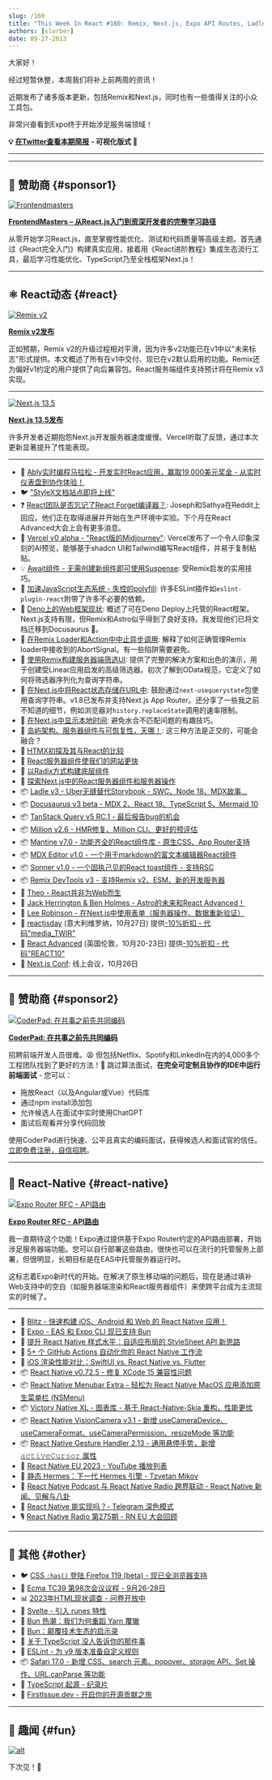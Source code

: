 ```yaml
---
slug: /160
title: "This Week In React #160: Remix, Next.js, Expo API Routes, Ladle, MDXEditor, Sonner, Docusaurus, AbortController, Query String, Menubar, VisionCamera, Victory Native XL, Bun, ESLint, TC39..."
authors: [slorber]
date: 09-27-2023
---
```


大家好！

经过短暂休整，本周我们将补上前两周的资讯！

近期发布了诸多版本更新，包括Remix和Next.js，同时也有一些值得关注的小众工具包。

非常兴奋看到Expo终于开始涉足服务端领域！

<!-- truncate -->

**💡 [在Twitter查看本期简报](https://slo.im/thread) - 可视化版式 🎨**

---


<Support />

---

## 💸 赞助商 {#sponsor1}

[![Frontendmasters](/emails/issues/158/frontendmasters.jpg)](https://frontendmasters.com/learn/react/?utm_source=newsletter&utm_medium=thisweekinreact&utm_campaign=reactpath)

**[FrontendMasters – 从React.js入门到资深开发者的完整学习路径](https://frontendmasters.com/learn/react/?utm_source=newsletter&utm_medium=thisweekinreact&utm_campaign=reactpath)**

从零开始学习React.js，直至掌握性能优化、测试和代码质量等高级主题。首先通过《React完全入门》构建真实应用，接着用《React进阶教程》集成生态流行工具，最后学习性能优化、TypeScript乃至全栈框架Next.js！

---

## ⚛️ React动态 {#react}

[![Remix v2](/emails/issues/160/remix-v2.jpg)](https://remix.run/blog/remix-v2)

[**Remix v2发布**](https://remix.run/blog/remix-v2)

正如预期，Remix v2的升级过程相对平滑，因为许多v2功能已在v1中以"未来标志"形式提供。本文概述了所有在v1中交付、现已在v2默认启用的功能。Remix还为偏好v1约定的用户提供了向后兼容包。React服务端组件支持预计将在Remix v3实现。

---

[![Next.js 13.5](/emails/issues/160/next-13.5.jpg)](https://nextjs.org/blog/next-13-5)

[**Next.js 13.5发布**](https://nextjs.org/blog/next-13-5)

许多开发者近期抱怨Next.js开发服务器速度缓慢。Vercel听取了反馈，通过本次更新显著提升了性能表现。

---

- 💸 [Ably实时编程马拉松 - 开发实时React应用，赢取19,000美元奖金 - 从实时仪表盘到协作体验！](https://ably.devpost.com/?utm_campaign=23-hackathon&utm_source=thisweekinreact&utm_medium=referral)
- 🐦 ["StyleX文档站点即将上线"](https://twitter.com/naman34/status/1703576411330810282)
- ❓ [React团队是否忘记了React Forget编译器？](https://www.reddit.com/r/reactjs/comments/16nnh4z/did_the_react_team_forget_the_react_forget/): Joseph和Sathya在Reddit上回应。他们正在取得进展并开始在生产环境中实验。下个月在React Advanced大会上会有更多消息。
- 👀 [Vercel v0 alpha - "React版的Midjourney"](https://v0.dev/): Vercel发布了一个令人印象深刻的AI预览，能够基于shadcn UI和Tailwind编写React组件，并易于复制粘贴。
- 💡 [Await组件 - 无需创建新组件即可使用Suspense](https://buildui.com/recipes/await-component): 受Remix启发的实用技巧。
- 📜 [加速JavaScript生态系统 - 失控的polyfill](https://marvinh.dev/blog/speeding-up-javascript-ecosystem-part-6/): 许多ESLint插件如`eslint-plugin-react`附带了许多不必要的依赖。
- 📜 [Deno上的Web框架现状](https://deno.com/blog/web-frameworks-on-deno): 概述了可在Deno Deploy上托管的React框架。Next.js支持有限，但Remix和Astro似乎得到了良好支持。我发现他们已将文档迁移到Docusaurus 🥲。
- 📜 [在Remix Loader和Action中中止异步调用](https://sergiodxa.com/tutorials/abort-async-calls-inside-remix-loaders-and-actions): 解释了如何正确管理Remix loader中接收到的AbortSignal。有一些陷阱需要避免。
- 📜 [使用Remix构建服务器端筛选UI](https://www.jacobparis.com/content/remix-filter-bar): 提供了完整的解决方案和出色的演示，用于创建受Linear应用启发的高级筛选器。初次了解到OData规范，它定义了如何将筛选器序列化为查询字符串。
- 📜 [在Next.js中将React状态存储在URL中](https://francoisbest.com/posts/2023/storing-react-state-in-the-url-with-nextjs): 鼓励通过`next-usequerystate`包使用查询字符串。v1.8已发布并支持Next.js App Router。还分享了一些我之前不知道的细节，例如浏览器对`history.replaceState`调用的速率限制。
- 📜 [在Next.js中显示本地时间](https://francoisbest.com/posts/2023/displaying-local-times-in-nextjs): 避免水合不匹配问题的有趣技巧。
- 📜 [岛屿架构、服务器组件与可恢复性，天哪！](https://dev.to/this-is-learning/islands-server-components-resumability-oh-my-319d): 这三种方法是正交的，可能会融合？
- 📜 [HTMX初探及其与React的比较](https://www.builder.io/blog/htmx-vs-react)
- 📜 [React服务器组件使我们的网站更快](https://frigade.com/blog/bundle-size-reduction-with-rsc-and-frigade)
- 📜 [以Radix方式构建底层组件](https://alexkondov.com/building-low-level-components-the-radix-way/)
- 📜 [探索Next.js中的React服务器组件和服务器操作](https://www.antstack.com/blog/exploring-react-server-components-and-server-actions-with-next-js/)
- 📦 [Ladle v3 - Uber无缝替代Storybook - SWC、Node 18、MDX故事...](https://ladle.dev/blog/ladle-v3/)
- 📦 [Docusaurus v3 beta - MDX 2、React 18、TypeScript 5、Mermaid 10](https://github.com/facebook/docusaurus/discussions/9312)
- 📦 [TanStack Query v5 RC.1 - 最后报告bug的机会](https://github.com/TanStack/query/releases/tag/v5.0.0-rc.1)
- 📦 [Million v2.6 - HMR修复、Million CLI、更好的预评估](https://github.com/aidenybai/million/releases/tag/v2.6.0)
- 📦 [Mantine v7.0 - 功能齐全的React组件库 - 原生CSS、App Router支持](https://mantine.dev/changelog/7-0-0/)
- 📦 [MDX Editor v1.0 - 一个用于markdown的富文本编辑器React组件](https://github.com/mdx-editor/editor)
- 📦 [Sonner v1.0 - 一个固执己见的React toast组件 - 支持RSC](https://sonner.emilkowal.ski/)
- 📦 [Remix DevTools v3 - 支持Remix v2、ESM、新的开发服务器](https://github.com/Code-Forge-Net/Remix-Dev-Tools/releases/tag/v3.0.0)
- 🎥 [Theo - React并非为Web而生](https://www.youtube.com/watch?v=Y12sGu8-qFE&t=2s)
- 🎥 [Jack Herrington & Ben Holmes - Astro的未来和React Advanced！](https://www.youtube.com/watch?v=sbiuZj2s5fs)
- 🎥 [Lee Robinson - 在Next.js中使用表单（服务器操作、数据重新验证）](https://www.youtube.com/watch?v=dDpZfOQBMaU)
- 👥 [reactjsday](https://2023.reactjsday.it/) (意大利维罗纳，10月27日) 提供[-10%折扣 - 代码"media_TWIR"](https://ti.to/grusp/reactjsday-2023/discount/media_TWIR)
- 👥 [React Advanced](https://reactadvanced.com/?utm_source=email&utm_medium=thisweekinreact) (英国伦敦，10月20-23日) 提供[-10%折扣 - 代码"REACT10"](https://ti.to/gitnation/react-advanced-london-2023/discount/REACT10)
- 👥 [Next.js Conf](https://nextjs.org/conf): 线上会议，10月26日

<SubscribeFormEmbed placement="middle" />

---

## 💸 赞助商 {#sponsor2}

[![CoderPad: 在共事之前先共同编码](/emails/issues/154/coderpad.png)](https://coderpad.io/?utm_medium=3pmedia&utm_source=ThisWeekInReact&utm_campaign=23-Q3-3PMedia-ThisWeekInReact-ACQ-All-Global-Newsletter)

[**CoderPad: 在共事之前先共同编码**](https://coderpad.io/?utm_medium=3pmedia&utm_source=ThisWeekInReact&utm_campaign=23-Q3-3PMedia-ThisWeekInReact-ACQ-All-Global-Newsletter)

招聘前端开发人员很难。😩 但包括Netflix、Spotify和LinkedIn在内的4,000多个工程团队找到了更好的方法！🤠 跳过算法面试，**在完全可定制且协作的IDE中运行前端面试** - 您可以：

- 拖放React（以及Angular或Vue）代码库
- 通过npm install添加包
- 允许候选人在面试中实时使用ChatGPT
- 面试后观看并分享代码回放

使用CoderPad进行快速、公平且真实的编码面试，获得候选人和面试官的信任。[立即免费注册，自信招聘](https://coderpad.io/?utm_medium=3pmedia&utm_source=ThisWeekInReact&utm_campaign=23-Q3-3PMedia-ThisWeekInReact-ACQ-All-Global-Newsletter)。

---

## 📱 React-Native {#react-native}

[![Expo Router RFC - API路由](/emails/issues/160/expo-api-routes.jpg)](https://blog.expo.dev/rfc-api-routes-cce5a3b9f25d)

[**Expo Router RFC - API路由**](https://blog.expo.dev/rfc-api-routes-cce5a3b9f25d)

我一直期待这个功能！Expo通过提供基于Expo Router约定的API路由部署，开始涉足服务器端功能。您可以自行部署这些路由，很快也可以在流行的托管服务上部署，但很明显，长期目标是在EAS中托管服务器运行时。

这标志着Expo新时代的开始。在解决了原生移动端的问题后，现在是通过填补Web支持中的空白（如服务器端渲染和React服务器组件）来使跨平台成为主流现实的时候了。

---

- 💸 [Blitz - 快速构建 iOS、Android 和 Web 的 React Native 应用！](https://www.blitz-rn.com/)
- 👀 [Expo - EAS 和 Expo CLI 现已支持 Bun](https://expo.dev/changelog/2023/09-25-eas-bun-support)
- 📜 [提升 React Native 样式水平：自适应布局的 StyleSheet API 新思路](https://www.reactnativecrossroads.com/posts/level-up-react-native-styles)
- 📜 [5+ 个 GitHub Actions 自动化你的 React Native 工作流](https://elazizi.com/posts/5-github-actions-to-automate-your-react-native-workflow/)
- 📜 [iOS 渲染性能对比：SwiftUI vs. React Native vs. Flutter](https://blog.theodo.com/2023/09/ios-rendering-performance/)
- 📦 [React Native v0.72.5 - 修复 XCode 15 兼容性问题](https://github.com/facebook/react-native/releases/tag/v0.72.5)
- 📦 [React Native Menubar Extra - 轻松为 React Native MacOS 应用添加原生菜单栏 (NSMenu)](https://github.com/okwasniewski/react-native-menubar-extra)
- 📦 [Victory Native XL - 图表库 - 基于 React-Native-Skia 重构，性能更优](https://github.com/FormidableLabs/victory-native-xl)
- 📦 [React Native VisionCamera v3.1 - 新增 useCameraDevice、useCameraFormat、useCameraPermission、resizeMode 等功能](https://github.com/mrousavy/react-native-vision-camera/releases/tag/v3.1.0)
- 📦 [React Native Gesture Handler 2.13 - 通用悬停手势，新增 𝚊𝚌𝚝𝚒𝚟𝚎𝙲𝚞𝚛𝚜𝚘𝚛 属性](https://github.com/software-mansion/react-native-gesture-handler/releases/tag/2.13.0)
- 🎥 [React Native EU 2023 - YouTube 播放列表](https://www.youtube.com/playlist?list=PLZ3MwD-soTTEm5KtB2AoZuM7fiYRR69k8)
- 🎥 [静态 Hermes：下一代 Hermes 引擎 - Tzvetan Mikov](https://www.youtube.com/watch?v=q-xKYA0EO-c)
- 🎥 [React Native Podcast 与 React Native Radio 跨界联动 - React Native 新闻、见解与八卦](https://www.youtube.com/watch?v=xc15HtMuMhs)
- 🎥 [React Native 能实现吗？- Telegram 深色模式](https://www.youtube.com/watch?v=vKYEFpO06Tk)
- 🎙️ [React Native Radio 第275期 - RN EU 大会回顾](https://reactnativeradio.com/episodes/rnr-275-recapping-rn-eu)

---

## 🔀 其他 {#other}

- 🐦 [CSS `:has()` 登陆 Firefox 119 (beta) - 现已全浏览器支持](https://twitter.com/sebastienlorber/status/1706976759269224724)
- 👀 [Ecma TC39 第98次会议议程 - 9月26-28日](https://github.com/tc39/agendas/blob/main/2023/09.md#agenda-for-the-98th-meeting-of-ecma-tc39)
- 📊 [2023年HTML现状调查 - 问卷开放中](https://survey.devographics.com/en-US/survey/state-of-html/2023)
- 📜 [Svelte - 引入 runes 特性](https://svelte.dev/blog/runes)
- 📜 [Bun 热潮：我们为何重蹈 Yarn 覆辙](https://dev.to/thejaredwilcurt/bun-hype-how-we-learned-nothing-from-yarn-2n3j)
- 📜 [Bun：颠覆技术生态的启示录](https://blog.pragmaticengineer.com/bun-lessons-from-disrupting/)
- 📜 [关于 TypeScript 没人告诉你的那件事](https://redd.one/blog/one-thing-nobody-explained-to-you-about-typescript)
- 📜 [ESLint - 为 v9 版本准备自定义规则](https://eslint.org/blog/2023/09/preparing-custom-rules-eslint-v9/)
- 📦 [Safari 17.0 - 新增 CSS、search 元素、popover、storage API、Set 操作、URL.canParse 等功能](https://webkit.org/blog/14445/webkit-features-in-safari-17-0/)
- 🎥 [TypeScript 起源 - 纪录片](https://www.youtube.com/watch?v=U6s2pdxebSo)
- 🔗 [FirstIssue.dev - 开启你的开源贡献之旅](https://firstissue.dev/)

---

## 🤭 趣闻 {#fun}

[![alt](/emails/issues/160/meme.jpg)](https://twitter.com/HODLFrance/status/1704507457555284348)

下次见！👋